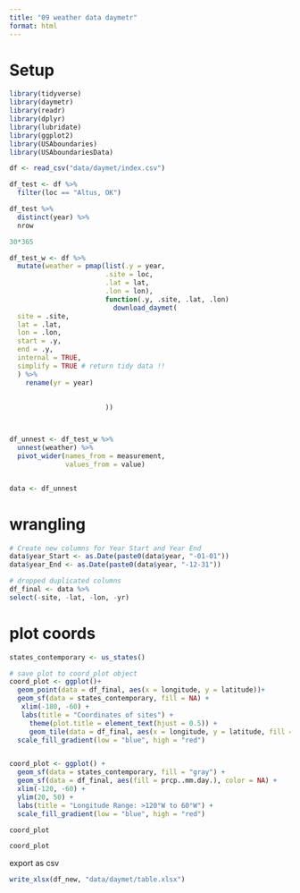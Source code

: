 ```yaml
---
title: "09 weather data daymetr"
format: html
---
```


# Setup
```r
library(tidyverse)
library(daymetr)
library(readr)
library(dplyr)
library(lubridate)
library(ggplot2)
library(USAboundaries)
library(USAboundariesData)
```

```r
df <- read_csv("data/daymet/index.csv")
```

```r
df_test <- df %>%
  filter(loc == "Altus, OK")

df_test %>%
  distinct(year) %>%
  nrow

30*365

df_test_w <- df %>%
  mutate(weather = pmap(list(.y = year,
                        .site = loc,
                        .lat = lat,
                        .lon = lon),
                        function(.y, .site, .lat, .lon)
                          download_daymet(
  site = .site,
  lat = .lat,
  lon = .lon,
  start = .y,
  end = .y,
  internal = TRUE,
  simplify = TRUE # return tidy data !!
  ) %>%
    rename(yr = year)
                          
                        
                        ))



df_unnest <- df_test_w %>%
  unnest(weather) %>%
  pivot_wider(names_from = measurement,
              values_from = value)


data <- df_unnest
```

# wrangling 
```r
# Create new columns for Year Start and Year End
data$year_Start <- as.Date(paste0(data$year, "-01-01"))
data$year_End <- as.Date(paste0(data$year, "-12-31"))

# dropped duplicated columns
df_final <- data %>%
select(-site, -lat, -lon, -yr) 
```

# plot coords

```r
states_contemporary <- us_states()

# save plot to coord_plot object 
coord_plot <- ggplot()+
  geom_point(data = df_final, aes(x = longitude, y = latitude))+
  geom_sf(data = states_contemporary, fill = NA) +
   xlim(-180, -60) + 
   labs(title = "Coordinates of sites") + 
     theme(plot.title = element_text(hjust = 0.5)) + 
     geom_tile(data = df_final, aes(x = longitude, y = latitude, fill = prcp..mm.day.), alpha = 0.5) +
  scale_fill_gradient(low = "blue", high = "red")


coord_plot <- ggplot() +
  geom_sf(data = states_contemporary, fill = "gray") +
  geom_sf(data = df_final, aes(fill = prcp..mm.day.), color = NA) +
  xlim(-120, -60) +
  ylim(20, 50) +
  labs(title = "Longitude Range: >120°W to 60°W") +
  scale_fill_gradient(low = "blue", high = "red")

coord_plot

coord_plot  
```

export as csv
```r
write_xlsx(df_new, "data/daymet/table.xlsx")
```